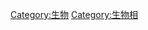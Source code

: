 {{Cat main|野生生物}}
{{Commons cat|Wildlife}}

[[Category:生物|Category:生物]]
[[Category:生物相|Category:生物相]]